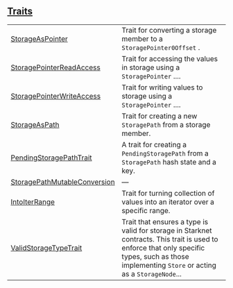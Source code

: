 
## [Traits](./core-starknet-storage-traits)

| | |
|:---|:---|
| [StorageAsPointer](./core-starknet-storage-StorageAsPointer) | Trait for converting a storage member to a `StoragePointer0Offset` . |
| [StoragePointerReadAccess](./core-starknet-storage-StoragePointerReadAccess) | Trait for accessing the values in storage using a `StoragePointer` .... |
| [StoragePointerWriteAccess](./core-starknet-storage-StoragePointerWriteAccess) | Trait for writing values to storage using a `StoragePointer` .... |
| [StorageAsPath](./core-starknet-storage-StorageAsPath) | Trait for creating a new `StoragePath`  from a storage member. |
| [PendingStoragePathTrait](./core-starknet-storage-PendingStoragePathTrait) | A trait for creating a `PendingStoragePath`  from a `StoragePath`  hash state and a key. |
| [StoragePathMutableConversion](./core-starknet-storage-StoragePathMutableConversion) | — |
| [IntoIterRange](./core-starknet-storage-IntoIterRange) | Trait for turning collection of values into an iterator over a specific range. |
| [ValidStorageTypeTrait](./core-starknet-storage-ValidStorageTypeTrait) | Trait that ensures a type is valid for storage in Starknet contracts. This trait is used to enforce that only specific types, such as those implementing `Store`  or acting as a `StorageNode`... |
